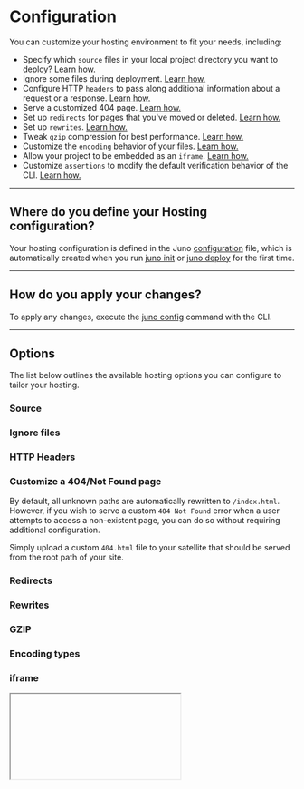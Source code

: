 # Configuration

You can customize your hosting environment to fit your needs, including:

- Specify which `source` files in your local project directory you want to deploy? [Learn how.](#source)
- Ignore some files during deployment. [Learn how.](#ignore-files)
- Configure HTTP `headers` to pass along additional information about a request or a response. [Learn how.](#http-headers)
- Serve a customized 404 page. [Learn how.](#customize-a-404not-found-page)
- Set up `redirects` for pages that you've moved or deleted. [Learn how.](#redirects)
- Set up `rewrites`. [Learn how.](#rewrites)
- Tweak `gzip` compression for best performance. [Learn how.](#gzip)
- Customize the `encoding` behavior of your files. [Learn how.](#encoding-types)
- Allow your project to be embedded as an `iframe`. [Learn how.](#iframe)
- Customize `assertions` to modify the default verification behavior of the CLI. [Learn how.](#assertions)

---

## Where do you define your Hosting configuration?

Your hosting configuration is defined in the Juno [configuration](../../reference/configuration.mdx) file, which is automatically created when you run [juno init](../../reference/cli#init) or [juno deploy](../../reference/cli#deploy) for the first time.

---

## How do you apply your changes?

To apply any changes, execute the [juno config](../../reference/cli#config) command with the CLI.

---

## Options

The list below outlines the available hosting options you can configure to tailor your hosting.

### Source


<Source />

### Ignore files


<IgnoreFiles />

### HTTP Headers


<HttpHeaders />

### Customize a 404/Not Found page

By default, all unknown paths are automatically rewritten to `/index.html`. However, if you wish to serve a custom `404 Not Found` error when a user attempts to access a non-existent page, you can do so without requiring additional configuration.

Simply upload a custom `404.html` file to your satellite that should be served from the root path of your site.

### Redirects


<Redirects />

### Rewrites


<Rewrites />

### GZIP


<Gzip />

### Encoding types


<Encoding />

### iframe


<IFrame />

### Assertions


<Assertions />
